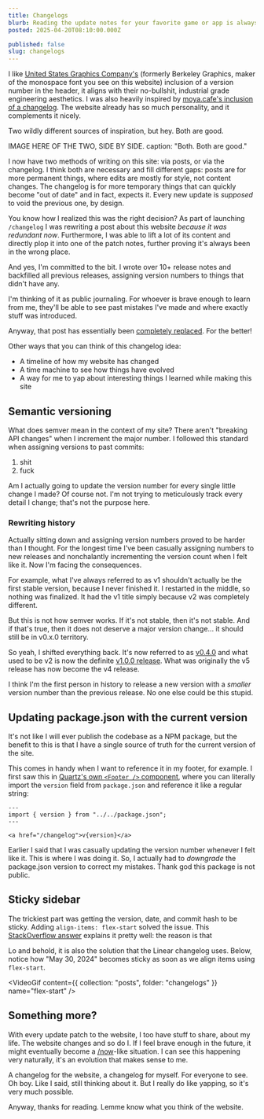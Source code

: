```yaml
---
title: Changelogs
blurb: Reading the update notes for your favorite game or app is always exciting. What's changed? What's not? Maybe websites should do it too.
posted: 2025-04-20T08:10:00.000Z

published: false
slug: changelogs
---
```



I like [United States Graphics Company's](https://berkeleygraphics.com/engineering/) (formerly Berkeley Graphics, maker of the monospace font you see on this website) inclusion of a version number in the header, it aligns with their no-bullshit, industrial grade engineering aesthetics. I was also heavily inspired by [moya.cafe's inclusion of a changelog](https://moya.cafe/). The website already has so much personality, and it complements it nicely.

Two wildly different sources of inspiration, but hey. Both are good.

IMAGE HERE OF THE TWO, SIDE BY SIDE. caption: "Both. Both are good."

I now have two methods of writing on this site: via posts, or via the changelog. I think both are necessary and fill different gaps: posts are for more permanent things, where edits are mostly for style, not content changes. The changelog is for more temporary things that can quickly become "out of date" and in fact, expects it. Every new update is _supposed_ to void the previous one, by design.

You know how I realized this was the right decision? As part of launching `/changelog` I was rewriting a post about this website _because it was redundant now_. Furthermore, I was able to lift a lot of its content and directly plop it into one of the patch notes, further proving it's always been in the wrong place.

And yes, I'm committed to the bit. I wrote over 10+ release notes and backfilled all previous releases, assigning version numbers to things that didn't have any.

I'm thinking of it as public journaling. For whoever is brave enough to learn from me, they'll be able to see past mistakes I've made and where exactly stuff was introduced.

Anyway, that post has essentially been [completely replaced](/posts/wip). For the better!

Other ways that you can think of this changelog idea:

- A timeline of how my website has changed
- A time machine to see how things have evolved
- A way for me to yap about interesting things I learned while making this site

## Semantic versioning

What does semver mean in the context of my site? There aren't "breaking API changes" when I increment the major number. I followed this standard when assigning versions to past commits:

1. shit
2. fuck

Am I actually going to update the version number for every single little change I made? Of course not. I'm not trying to meticulously track every detail I change; that's not the purpose here.

### Rewriting history

Actually sitting down and assigning version numbers proved to be harder than I thought. For the longest time I've been casually assigning numbers to new releases and nonchalantly incrementing the version count when I felt like it. Now I'm facing the consequences.

For example, what I've always referred to as v1 shouldn't actually be the first stable version, because I never finished it. I restarted in the middle, so nothing was finalized. It had the v1 title simply because v2 was completely different.

But this is not how semver works. If it's not stable, then it's not stable. And if that's true, then it does not deserve a major version change... it should still be in v0.x.0 territory.

So yeah, I shifted everything back. It's now referred to as [v0.4.0](/changelog#v040/v040) and what used to be v2 is now the definite [v1.0.0 release](/changelog#v100/v100). What was originally the v5 release has now become the v4 release.

I think I'm the first person in history to release a new version with a _smaller_ version number than the previous release. No one else could be this stupid.

## Updating package.json with the current version

It's not like I will ever publish the codebase as a NPM package, but the benefit to this is that I have a single source of truth for the current version of the site.

This comes in handy when I want to reference it in my footer, for example. I first saw this in [Quartz's own `<Footer />` component](https://github.com/jackyzha0/quartz/blob/244801af65b9e628927c1f1b2518ae62ca2e354f/quartz/components/Footer.tsx#L3), where you can literally import the `version` field from `package.json` and reference it like a regular string:

```astro
---
import { version } from "../../package.json";
---

<a href="/changelog">v{version}</a>
```

Earlier I said that I was casually updating the version number whenever I felt like it. This is where I was doing it. So, I actually had to _downgrade_ the package.json version to correct my mistakes. Thank god this package is not public.

## Sticky sidebar

The trickiest part was getting the version, date, and commit hash to be sticky. Adding `align-items: flex-start` solved the issue. This [StackOverflow answer](https://stackoverflow.com/a/66416972) explains it pretty well: the reason is that

Lo and behold, it is also the solution that the Linear changelog uses. Below, notice how "May 30, 2024" becomes sticky as soon as we align items using `flex-start`.

<VideoGif content={{ collection: "posts", folder: "changelogs" }} name="flex-start" />

## Something more?

With every update patch to the website, I too have stuff to share, about my life. The website changes and so do I. If I feel brave enough in the future, it might eventually become a [/now](https://nownownow.com/about)-like situation. I can see this happening very naturally, it's an evolution that makes sense to me.

A changelog for the website, a changelog for myself. For everyone to see. Oh boy. Like I said, still thinking about it. But I really do like yapping, so it's very much possible.

Anyway, thanks for reading. Lemme know what you think of the website.
